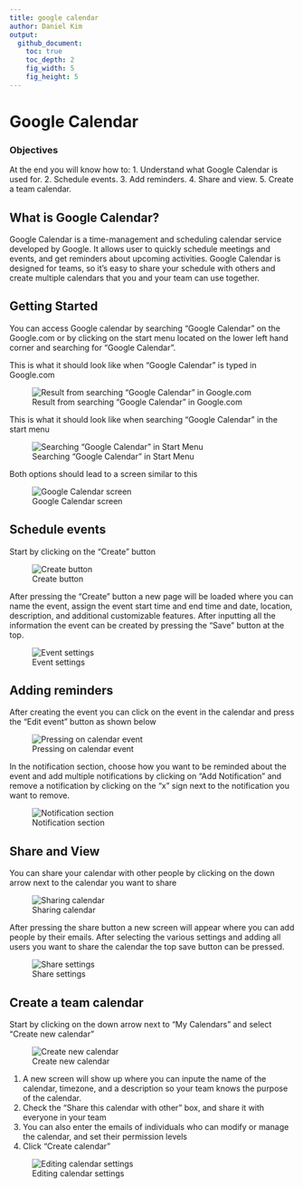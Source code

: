 ```yaml
---
title: google calendar
author: Daniel Kim
output:
  github_document:
    toc: true
    toc_depth: 2
    fig_width: 5
    fig_height: 5
---
```


# Google Calendar

### Objectives
At the end you will know how to:
1. Understand what Google Calendar is used for.
2. Schedule events.
3. Add reminders.
4. Share and view.
5. Create a team calendar.

## What is Google Calendar?

Google Calendar is a time-management and scheduling calendar service developed by Google. It allows user to quickly schedule meetings and events, and get reminders about upcoming activities.
Google Calendar is designed for teams, so it’s easy to share your schedule with others and create multiple calendars that you and your team can use together.

## Getting Started

You can access Google calendar by searching "Google Calendar" on the Google.com or by clicking on the start menu located on the lower left hand corner and searching for "Google Calendar".

This is what it should look like when "Google Calendar" is typed in Google.com

![Result from searching "Google Calendar" in Google.com](https://cloud.githubusercontent.com/assets/19320775/26696913/662fe760-46de-11e7-993f-38dc2c5474b2.png)

This is what it should look like when searching "Google Calendar" in the start menu

![Searching "Google Calendar" in Start Menu](https://cloud.githubusercontent.com/assets/19320775/26697215/32db7c52-46df-11e7-80fb-e3736e6739be.png)

Both options should lead to a screen similar to this

![Google Calendar screen](https://cloud.githubusercontent.com/assets/19320775/26698856/85c6102a-46e5-11e7-80e7-bfe2b62f5e6c.png)

## Schedule events
Start by clicking on the "Create" button 

![Create button](https://cloud.githubusercontent.com/assets/19320775/26749773/d7fe7ad0-47df-11e7-854f-b1c6fa6e5a5f.png)

After pressing the "Create" button a new page will be loaded where you can name the event, assign the event start time and end time and date, location, description, and additional customizable features. After inputting all the information the event can be created by pressing the "Save" button at the top.

![Event settings](https://cloud.githubusercontent.com/assets/19320775/26749822/744b8008-47e1-11e7-89e1-cf5524f4eb07.png)

## Adding reminders
After creating the event you can click on the event in the calendar and press the "Edit event" button as shown below

![Pressing on calendar event](https://cloud.githubusercontent.com/assets/19320775/26750070/b84c39ea-47e7-11e7-8494-cd11c9ae0bd3.png)

In the notification section, choose how you want to be reminded about the event and add multiple notifications by clicking on "Add Notification" and remove a notification by clicking on the "x" sign next to the notification you want to remove.

![Notification section](https://cloud.githubusercontent.com/assets/19320775/26750117/bf0e613a-47e8-11e7-9156-d7961fe9118c.png)

## Share and View
You can share your calendar with other people by clicking on the down arrow next to the calendar you want to share

![Sharing calendar](https://cloud.githubusercontent.com/assets/19320775/26750143/9d14762c-47e9-11e7-9e02-96274a374b2d.png)

After pressing the share button a new screen will appear where you can add people by their emails. After selecting the various settings and adding all users you want to share the calendar the top save button can be pressed.

![Share settings](https://cloud.githubusercontent.com/assets/19320775/26750154/e0b82b44-47e9-11e7-8a33-c56a09474418.png)

## Create a team calendar
Start by clicking on the down arrow next to "My Calendars" and select "Create new calendar"

![Create new calendar](https://cloud.githubusercontent.com/assets/19320775/26750200/fc1984f4-47ea-11e7-8283-98177e7d2ee0.png)

1. A new screen will show up where you can inpute the name of the calendar, timezone, and a description so your team knows the purpose of the calendar. 
2. Check the "Share this calendar with other" box, and share it with everyone in your team
3. You can also enter the emails of individuals who can modify or manage the calendar, and set their permission levels
4. Click "Create calendar"

![Editing calendar settings](https://cloud.githubusercontent.com/assets/19320775/26750257/ded990a4-47eb-11e7-89a4-d20755e611a3.png)




